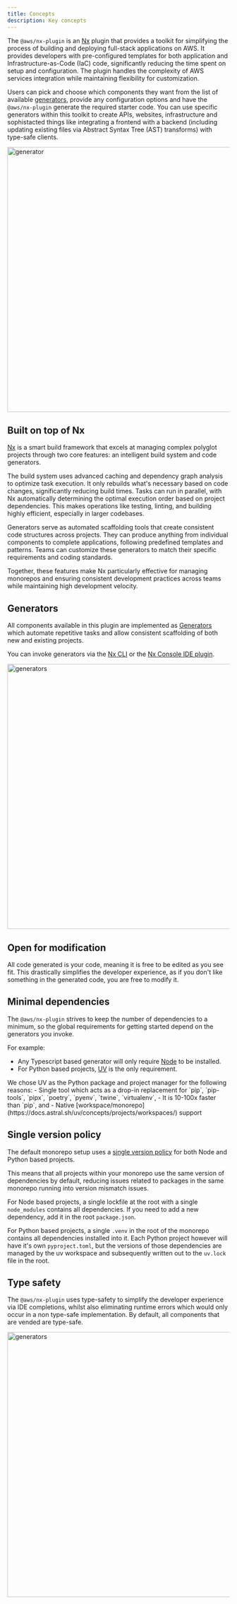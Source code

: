 ```yaml
---
title: Concepts
description: Key concepts
---
```



The `@aws/nx-plugin` is an [Nx](https://nx.dev/) plugin that provides a toolkit for simplifying the process of building and deploying full-stack applications on AWS. It provides developers with pre-configured templates for both application and Infrastructure-as-Code (IaC) code, significantly reducing the time spent on setup and configuration. The plugin handles the complexity of AWS services integration while maintaining flexibility for customization.

Users can pick and choose which components they want from the list of available [generators](#generators), provide any configuration options and have the `@aws/nx-plugin` generate the required starter code. You can use specific generators within this toolkit to create APIs, websites, infrastructure and sophistacted things like integrating a frontend with a backend (including updating existing files via Abstract Syntax Tree (AST) transforms) with type-safe clients.

<Image src={websiteGeneratorGif} alt="generator" width="800" height="600" />

## Built on top of Nx

[Nx](https://nx.dev) is a smart build framework that excels at managing complex polyglot projects through two core features: an intelligent build system and code generators.

The build system uses advanced caching and dependency graph analysis to optimize task execution. It only rebuilds what's necessary based on code changes, significantly reducing build times. Tasks can run in parallel, with Nx automatically determining the optimal execution order based on project dependencies. This makes operations like testing, linting, and building highly efficient, especially in larger codebases.

Generators serve as automated scaffolding tools that create consistent code structures across projects. They can produce anything from individual components to complete applications, following predefined templates and patterns. Teams can customize these generators to match their specific requirements and coding standards.

Together, these features make Nx particularly effective for managing monorepos and ensuring consistent development practices across teams while maintaining high development velocity.

## Generators

All components available in this plugin are implemented as [Generators](https://nx.dev/features/generate-code) which automate repetitive tasks and allow consistent scaffolding of both new and existing projects.

You can invoke generators via the [Nx CLI](https://nx.dev/features/generate-code#invoke-generators) or the [Nx Console IDE plugin](https://nx.dev/getting-started/editor-setup).

<Image src={generatorsJpg} alt="generators" width="800" height="600" />

## Open for modification

All code generated is your code, meaning it is free to be edited as you see fit. This drastically simplifies the developer experience, as if you don't like something in the generated code, you are free to modify it.

## Minimal dependencies

The `@aws/nx-plugin` strives to keep the number of dependencies to a minimum, so the global requirements for getting started depend on the generators you invoke.

For example:

- Any Typescript based generator will only require [Node](https://nodejs.org/en/download) to be installed. 
- For Python based projects, [UV](https://docs.astral.sh/uv/) is the only requirement.

<Aside>
  We chose UV as the Python package and project manager for the following reasons:
  - Single tool which acts as a drop-in replacement for `pip`, `pip-tools`, `pipx`, `poetry`, `pyenv`, `twine`, `virtualenv`,
  - It is 10-100x faster than `pip`, and
  - Native [workspace/monorepo](https://docs.astral.sh/uv/concepts/projects/workspaces/) support
</Aside>

## Single version policy

The default monorepo setup uses a [single version policy](https://nx.dev/concepts/decisions/dependency-management#single-version-policy) for both Node and Python based projects.

This means that all projects within your monorepo use the same version of dependencies by default, reducing issues related to packages in the same monorepo running into version mismatch issues.

For Node based projects, a single lockfile at the root with a single `node_modules` contains all dependencies. If you need to add a new dependency, add it in the root `package.json`.

For Python based projects, a single `.venv` in the root of the monorepo contains all dependencies installed into it. Each Python project however will have it's own `pyproject.toml`, but the versions of those dependencies are managed by the uv workspace and subsequently written out to the `uv.lock` file in the root.

## Type safety

The `@aws/nx-plugin` uses type-safety to simplify the developer experience via IDE completions, whilst also eliminating runtime errors which would only occur in a non type-safe implementation. By default, all components that are vended are type-safe.

<Image src={typeSafetyGif} alt="generators" width="800" height="600" />
